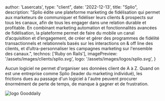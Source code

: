 
  author: 'Lasercats',
  type: "client",
  date: '2022-12-13',
  title: "Splio",
  description:
    "Splio édite une plateforme marketing de fidélisation qui permet aux marketeurs de communiquer et fidéliser leurs clients & prospects sur tous les canaux, afin de tous les engager dans une relation durable et profitable. En combinant marketing automation et fonctionnalités avancées de fidélisation, la plateforme permet de faire du mobile un canal d’acquisition et d’engagement, de créer et gérer des programmes de fidélité transactionnels et relationnels basés sur les interactions on & off line des clients, et d’ultra-personnaliser les campagnes marketing sur l'ensemble des canaux.",
  technos: ['Ruby on Rails'],
  imagePreview: '/assets/images/clients/splio.svg',
  logo: '/assets/images/logos/splio.svg',
}


Aucun logiciel ne permet d'organiser ses données client de A à Z. Quand on est une entreprise comme Splio (leader du marketing individué), les frictions dues au passage d'un logiciel à l'autre peuvent procurer énormément de perte de temps, de manque à gagner et de frustration.

<img src="/assets/images/clients/splio.svg" width={1200} height={800} alt="logo Gooddaily" title="logo Gooddaily"/>
